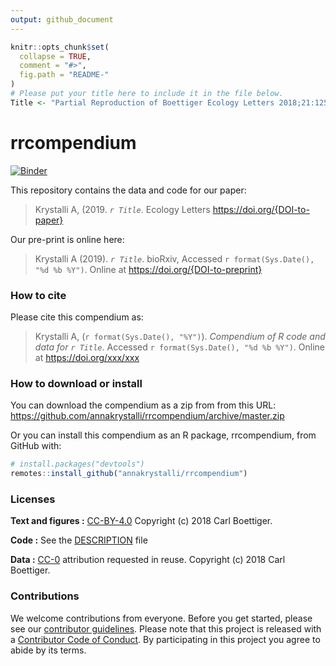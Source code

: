 ```yaml
---
output: github_document
---
```


<!-- README.md is generated from README.Rmd. Please edit that file -->

```r
knitr::opts_chunk$set(
  collapse = TRUE,
  comment = "#>",
  fig.path = "README-"
)
# Please put your title here to include it in the file below.
Title <- "Partial Reproduction of Boettiger Ecology Letters 2018;21:1255–1267 with rrtools."
```

# rrcompendium

[![Binder](https://mybinder.org/badge_logo.svg)](https://mybinder.org/v2/gh/annakrystalli/rrcompendium/master?urlpath=rstudio)

This repository contains the data and code for our paper:

> Krystalli A, (2019. _`r Title`_. Ecology Letters  <https://doi.org/{DOI-to-paper}>

Our pre-print is online here:

> Krystalli A (2019). _`r Title`_. bioRxiv, Accessed `r format(Sys.Date(), "%d %b %Y")`. Online at <https://doi.org/{DOI-to-preprint}>


### How to cite

Please cite this compendium as:

> Krystalli A, (`r format(Sys.Date(), "%Y")`). _Compendium of R code and data for `r Title`_. Accessed `r format(Sys.Date(), "%d %b %Y")`. Online at <https://doi.org/xxx/xxx>

### How to download or install

You can download the compendium as a zip from from this URL: <https://github.com/annakrystalli/rrcompendium/archive/master.zip>

Or you can install this compendium as an R package, rrcompendium, from GitHub with:


```r
# install.packages("devtools")
remotes::install_github("annakrystalli/rrcompendium")
```


### Licenses

**Text and figures :**  [CC-BY-4.0](http://creativecommons.org/licenses/by/4.0/) Copyright (c) 2018 Carl Boettiger.

**Code :** See the [DESCRIPTION](DESCRIPTION) file

**Data :** [CC-0](http://creativecommons.org/publicdomain/zero/1.0/) attribution requested in reuse. Copyright (c) 2018 Carl Boettiger.

### Contributions

We welcome contributions from everyone. Before you get started, please see our [contributor guidelines](CONTRIBUTING.md). Please note that this project is released with a [Contributor Code of Conduct](CONDUCT.md). By participating in this project you agree to abide by its terms.

